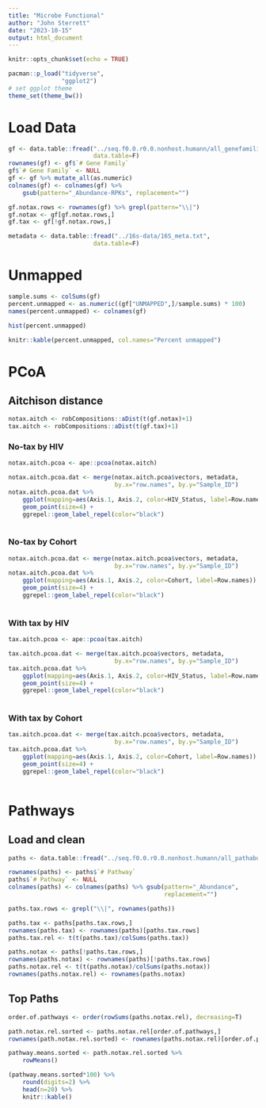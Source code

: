 ```yaml
---
title: "Microbe Functional"
author: "John Sterrett"
date: "2023-10-15"
output: html_document
---
```


```r
knitr::opts_chunk$set(echo = TRUE)

pacman::p_load("tidyverse",
               "ggplot2")
# set ggplot theme
theme_set(theme_bw())
```

# Load Data
```r
gf <- data.table::fread("../seq.f0.0.r0.0.nonhost.humann/all_genefamilies.tsv",
                        data.table=F)
rownames(gf) <- gf$`# Gene Family`
gf$`# Gene Family` <- NULL
gf <- gf %>% mutate_all(as.numeric)
colnames(gf) <- colnames(gf) %>% 
    gsub(pattern="_Abundance-RPKs", replacement="")

gf.notax.rows <- rownames(gf) %>% grepl(pattern="\\|")
gf.notax <- gf[gf.notax.rows,]
gf.tax <- gf[!gf.notax.rows,]

metadata <- data.table::fread("../16s-data/16S_meta.txt",
                        data.table=F)
```

# Unmapped
```r
sample.sums <- colSums(gf)
percent.unmapped <- as.numeric((gf["UNMAPPED",]/sample.sums) * 100)
names(percent.unmapped) <- colnames(gf)

hist(percent.unmapped)

knitr::kable(percent.unmapped, col.names="Percent unmapped")
```

# PCoA {.tabset}

## Aitchison distance {.tabset}
```r
notax.aitch <- robCompositions::aDist(t(gf.notax)+1)
tax.aitch <- robCompositions::aDist(t(gf.tax)+1)
```

### No-tax by HIV
```r
notax.aitch.pcoa <- ape::pcoa(notax.aitch)

notax.aitch.pcoa.dat <- merge(notax.aitch.pcoa$vectors, metadata,
                              by.x="row.names", by.y="Sample_ID")
notax.aitch.pcoa.dat %>%
    ggplot(mapping=aes(Axis.1, Axis.2, color=HIV_Status, label=Row.names)) +
    geom_point(size=4) +
    ggrepel::geom_label_repel(color="black")
    
```

### No-tax by Cohort
```r
notax.aitch.pcoa.dat <- merge(notax.aitch.pcoa$vectors, metadata,
                              by.x="row.names", by.y="Sample_ID")
notax.aitch.pcoa.dat %>%
    ggplot(mapping=aes(Axis.1, Axis.2, color=Cohort, label=Row.names)) +
    geom_point(size=4) +
    ggrepel::geom_label_repel(color="black")
    
```


### With tax by HIV
```r
tax.aitch.pcoa <- ape::pcoa(tax.aitch)

tax.aitch.pcoa.dat <- merge(tax.aitch.pcoa$vectors, metadata,
                              by.x="row.names", by.y="Sample_ID")
tax.aitch.pcoa.dat %>%
    ggplot(mapping=aes(Axis.1, Axis.2, color=HIV_Status, label=Row.names)) +
    geom_point(size=4) +
    ggrepel::geom_label_repel(color="black")
    
```

### With tax by Cohort
```r
tax.aitch.pcoa.dat <- merge(tax.aitch.pcoa$vectors, metadata,
                              by.x="row.names", by.y="Sample_ID")
tax.aitch.pcoa.dat %>%
    ggplot(mapping=aes(Axis.1, Axis.2, color=Cohort, label=Row.names)) +
    geom_point(size=4) +
    ggrepel::geom_label_repel(color="black")
    
```

# Pathways
## Load and clean
```r
paths <- data.table::fread("../seq.f0.0.r0.0.nonhost.humann/all_pathabundance.tsv")

rownames(paths) <- paths$`# Pathway`
paths$`# Pathway` <- NULL
colnames(paths) <- colnames(paths) %>% gsub(pattern="_Abundance", 
                                            replacement="")

paths.tax.rows <- grepl("\\|", rownames(paths))

paths.tax <- paths[paths.tax.rows,]
rownames(paths.tax) <- rownames(paths)[paths.tax.rows]
paths.tax.rel <- t(t(paths.tax)/colSums(paths.tax))

paths.notax <- paths[!paths.tax.rows,]
rownames(paths.notax) <- rownames(paths)[!paths.tax.rows]
paths.notax.rel <- t(t(paths.notax)/colSums(paths.notax))
rownames(paths.notax.rel) <- rownames(paths.notax)
```

## Top Paths
```r
order.of.pathways <- order(rowSums(paths.notax.rel), decreasing=T)

path.notax.rel.sorted <- paths.notax.rel[order.of.pathways,] 
rownames(path.notax.rel.sorted) <- rownames(paths.notax.rel)[order.of.pathways]

pathway.means.sorted <- path.notax.rel.sorted %>%
    rowMeans() 

(pathway.means.sorted*100) %>% 
    round(digits=2) %>%
    head(n=20) %>%
    knitr::kable()
```